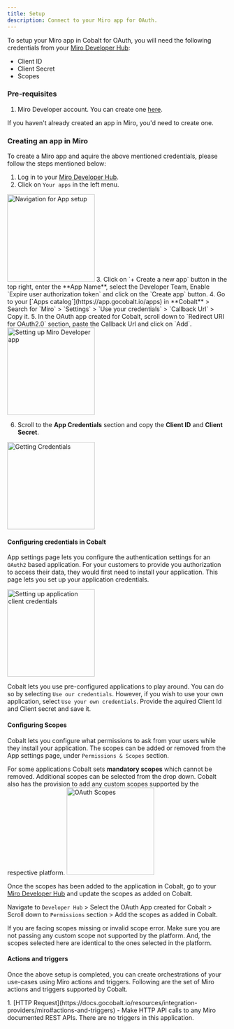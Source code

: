 ```yaml
---
title: Setup
description: Connect to your Miro app for OAuth.
---
```

To setup your Miro app in Cobalt for OAuth, you will need the following credentials from your [Miro Developer Hub](https://developers.miro.com/):
- Client ID
- Client Secret
- Scopes

### Pre-requisites

1. Miro Developer account. You can create one [here](https://miro.com/signup/).

<Info>If you haven't already created an app in Miro, you'd need to create one.</Info>

### Creating an app in Miro

To create a Miro app and aquire the above mentioned credentials, please follow the steps mentioned below:

1. Log in to your [Miro Developer Hub](https://developers.miro.com/).
2. Click on `Your apps` in the left menu.
<img height="200" src="/images/Miro/miro_navigation.png" alt="Navigation for App setup"/>
3. Click on `+ Create a new app` button in the top right, enter the **App Name**, select the Developer Team, Enable `Expire user authorization token` and click on the `Create app` button.
4. Go to your [`Apps catalog`](https://app.gocobalt.io/apps) in **Cobalt** > Search for `Miro` > `Settings` > `Use your credentials` > `Callback Url` > Copy it.
5. In the OAuth app created for Cobalt, scroll down to `Redirect URI for OAuth2.0` section, paste the Callback Url and click on `Add`.
<img height="200" src="/images/Miro/miro_config.png" alt="Setting up Miro Developer app"/>

6. Scroll to the **App Credentials** section and copy the **Client ID** and **Client Secret**.
<img height="200" src="/images/Miro/miro_credentials.png" alt="Getting Credentials"/>

#### Configuring credentials in Cobalt
App settings page lets you configure the authentication settings for an `OAuth2` based application. For your customers to provide you authorization to access their data,
they would first need to install your application. This page lets you set up your application credentials.

<img height="200" src="/images/Miro/miro_cobalt.png" alt="Setting up application client credentials"/>

Cobalt lets you use pre-configured applications to play around. You can do so by selecting `Use our credentials`. However, if you wish to use your own application,
select `Use your own credentials`. Provide the aquired Client Id and Client secret and save it.

#### Configuring Scopes
Cobalt lets you configure what permissions to ask from your users while they install your application. The scopes can be added or removed from the App settings page, under `Permissions & Scopes`
section. 

For some applications Cobalt sets **mandatory scopes** which cannot be removed. Additional scopes can be selected from the drop down. Cobalt also has the provision to add any 
custom scopes supported by the respective platform.
<img height="200" src="/images/Miro/miro_scopes.png" alt="OAuth Scopes"/>

Once the scopes has been added to the application in Cobalt, go to your [Miro Developer Hub](https://developers.miro.com/) and update the scopes as added on Cobalt.

Navigate to  `Developer Hub` > Select the OAuth App created for Cobalt > Scroll down to `Permissions` section > Add the scopes as added in Cobalt. 

<Warning>
If you are facing scopes missing or invalid scope error. Make sure you are not passing any custom scope not supported by the platform. And, the scopes selected here are
identical to the ones selected in the platform.
</Warning>

#### Actions and triggers
Once the above setup is completed, you can create orchestrations of your use-cases using Miro actions and triggers. Following are the set of Miro actions and triggers
supported by Cobalt.

<Tabs>
  <Tab title="Actions">
     1. [HTTP Request](https://docs.gocobalt.io/resources/integration-providers/miro#actions-and-triggers) - Make HTTP API calls to any Miro documented REST APIs.

  </Tab>
  <Tab title="Triggers">
    There are no triggers in this application.
  </Tab>
</Tabs>